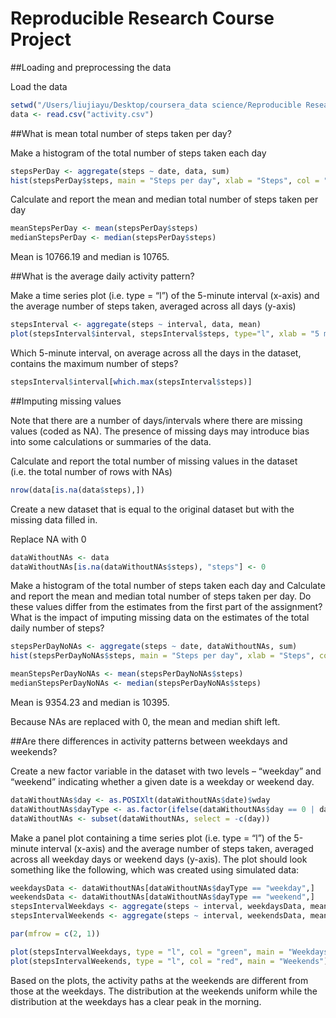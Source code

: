 Reproducible Research Course Project
========================================================

##Loading and preprocessing the data

Load the data 

```r
setwd("/Users/liujiayu/Desktop/coursera_data science/Reproducible Research")
data <- read.csv("activity.csv")
```


##What is mean total number of steps taken per day?

Make a histogram of the total number of steps taken each day

```r
stepsPerDay <- aggregate(steps ~ date, data, sum)
hist(stepsPerDay$steps, main = "Steps per day", xlab = "Steps", col = "blue", breaks = 8)
```

Calculate and report the mean and median total number of steps taken per day

```r
meanStepsPerDay <- mean(stepsPerDay$steps)
medianStepsPerDay <- median(stepsPerDay$steps)
```

Mean is 10766.19 and median is 10765.


##What is the average daily activity pattern?

Make a time series plot (i.e. type = "l") of the 5-minute interval (x-axis) and the average number of steps taken, averaged across all days (y-axis)

```r
stepsInterval <- aggregate(steps ~ interval, data, mean)
plot(stepsInterval$interval, stepsInterval$steps, type="l", xlab = "5 min - interval", ylab = "Average steps", main = "Average Daily Activity Pattern", col = "blue")
```

Which 5-minute interval, on average across all the days in the dataset, contains the maximum number of steps?

```r
stepsInterval$interval[which.max(stepsInterval$steps)]
```

##Imputing missing values

Note that there are a number of days/intervals where there are missing values (coded as NA). The presence of missing days may introduce bias into some calculations or summaries of the data.

Calculate and report the total number of missing values in the dataset (i.e. the total number of rows with NAs)

```r
nrow(data[is.na(data$steps),])
```


Create a new dataset that is equal to the original dataset but with the missing data filled in.

Replace NA with 0

```r
dataWithoutNAs <- data
dataWithoutNAs[is.na(dataWithoutNAs$steps), "steps"] <- 0
```


Make a histogram of the total number of steps taken each day and Calculate and report the mean and median total number of steps taken per day. Do these values differ from the estimates from the first part of the assignment? What is the impact of imputing missing data on the estimates of the total daily number of steps?

```r
stepsPerDayNoNAs <- aggregate(steps ~ date, dataWithoutNAs, sum)
hist(stepsPerDayNoNAs$steps, main = "Steps per day", xlab = "Steps", col = "blue", breaks = 8)
```


```r
meanStepsPerDayNoNAs <- mean(stepsPerDayNoNAs$steps)
medianStepsPerDayNoNAs <- median(stepsPerDayNoNAs$steps)
```

Mean is 9354.23 and median is 10395.

Because NAs are replaced with 0, the mean and median shift left.


##Are there differences in activity patterns between weekdays and weekends?

Create a new factor variable in the dataset with two levels -- "weekday" and "weekend" indicating whether a given date is a weekday or weekend day.

```r
dataWithoutNAs$day <- as.POSIXlt(dataWithoutNAs$date)$wday
dataWithoutNAs$dayType <- as.factor(ifelse(dataWithoutNAs$day == 0 | dataWithoutNAs$day == 6, "weekend", "weekday"))
dataWithoutNAs <- subset(dataWithoutNAs, select = -c(day))
```

Make a panel plot containing a time series plot (i.e. type = "l") of the 5-minute interval (x-axis) and the average number of steps taken, averaged across all weekday days or weekend days (y-axis). The plot should look something like the following, which was created using simulated data:

```r
weekdaysData <- dataWithoutNAs[dataWithoutNAs$dayType == "weekday",]
weekendsData <- dataWithoutNAs[dataWithoutNAs$dayType == "weekend",]
stepsIntervalWeekdays <- aggregate(steps ~ interval, weekdaysData, mean)
stepsIntervalWeekends <- aggregate(steps ~ interval, weekendsData, mean)

par(mfrow = c(2, 1))

plot(stepsIntervalWeekdays, type = "l", col = "green", main = "Weekdays")
plot(stepsIntervalWeekends, type = "l", col = "red", main = "Weekends")
```

Based on the plots, the activity paths at the weekends are different from those at the weekdays. The distribution at the weekends uniform while the distribution at the weekdays has a clear peak in the morning.



